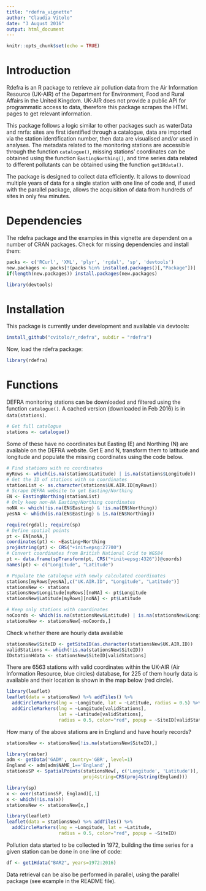```yaml
---
title: "rdefra_vignette"
author: "Claudia Vitolo"
date: "3 August 2016"
output: html_document
---
```


```r
knitr::opts_chunk$set(echo = TRUE)
```

# Introduction
Rdefra is an R package to retrieve air pollution data from the Air Information Resource (UK-AIR) of the Department for Environment, Food and Rural Affairs in the United Kingdom. UK-AIR does not provide a public API for programmatic access to data, therefore this package scrapes the HTML pages to get relevant information.

This package follows a logic similar to other packages such as waterData and rnrfa: sites are first identified through a catalogue, data are imported via the station identification number, then data are visualised and/or used in analyses. The metadata related to the monitoring stations are accessible through the function `catalogue()`, missing stations' coordinates can be obtained using the function `EastingNorthing()`, and time series data related to different pollutants can be obtained using the function `get1Hdata()`.

The package is designed to collect data efficiently. It allows to download multiple years of data for a single station with one line of code and, if used with the parallel package, allows the acquisition of data from hundreds of sites in only few minutes.

# Dependencies
The rdefra package and the examples in this vignette are dependent on a number of CRAN packages. Check for missing dependencies and install them:

```r
packs <- c('RCurl', 'XML', 'plyr', 'rgdal', 'sp', 'devtools')
new.packages <- packs[!(packs %in% installed.packages()[,"Package"])]
if(length(new.packages)) install.packages(new.packages)

library(devtools)
```

# Installation
This package is currently under development and available via devtools:

```r
install_github("cvitolo/r_rdefra", subdir = "rdefra")
```

Now, load the rdefra package:

```r
library(rdefra)
```

# Functions
DEFRA monitoring stations can be downloaded and filtered using the function `catalogue()`. A cached version (downloaded in Feb 2016) is in `data(stations)`.

```r
# Get full catalogue
stations <- catalogue()
```

Some of these have no coordinates but Easting (E) and Northing (N) are available on the DEFRA website. Get E and N, transform them to latitude and longitude and populate the missing coordinates using the code below.

```r
# Find stations with no coordinates
myRows <- which(is.na(stations$Latitude) | is.na(stations$Longitude))
# Get the ID of stations with no coordinates
stationList <- as.character(stations$UK.AIR.ID[myRows])
# Scrape DEFRA website to get Easting/Northing
EN <- EastingNorthing(stationList)
# Only keep non-NA Easting/Northing coordinates
noNA <- which(!is.na(EN$Easting) & !is.na(EN$Northing))
yesNA <- which(is.na(EN$Easting) & is.na(EN$Northing))

require(rgdal); require(sp)
# Define spatial points
pt <- EN[noNA,]
coordinates(pt) <- ~Easting+Northing
proj4string(pt) <- CRS("+init=epsg:27700")
# Convert coordinates from British National Grid to WGS84
pt <- data.frame(spTransform(pt, CRS("+init=epsg:4326"))@coords)  
names(pt) <- c("Longitude", "Latitude")

# Populate the catalogue with newly calculated coordinates
stations[myRows[yesNA],c("UK.AIR.ID", "Longitude", "Latitude")]
stationsNew <- stations
stationsNew$Longitude[myRows][noNA] <- pt$Longitude
stationsNew$Latitude[myRows][noNA] <- pt$Latitude

# Keep only stations with coordinates
noCoords <- which(is.na(stationsNew$Latitude) | is.na(stationsNew$Longitude))
stationsNew <- stationsNew[-noCoords,]
```

Check whether there are hourly data available
```r
stationsNew$SiteID <- getSiteID(as.character(stationsNew$UK.AIR.ID))
validStations <- which(!is.na(stationsNew$SiteID))
IDstationHdata <- stationsNew$SiteID[validStations] 
```

There are 6563 stations with valid coordinates within the UK-AIR (Air Information Resource, blue circles) database, for 225 of them hourly data is available and their location is shown in the map below (red circle).

```r
library(leaflet)
leaflet(data = stationsNew) %>% addTiles() %>% 
  addCircleMarkers(lng = ~Longitude, lat = ~Latitude, radius = 0.5) %>% 
  addCircleMarkers(lng = ~Longitude[validStations], 
                   lat = ~Latitude[validStations], 
                   radius = 0.5, color="red", popup = ~SiteID[validStations])
```

How many of the above stations are in England and have hourly records?
```r
stationsNew <- stationsNew[!is.na(stationsNew$SiteID),]

library(raster) 
adm <- getData('GADM', country='GBR', level=1)
England <- adm[adm$NAME_1=='England',]
stationsSP <- SpatialPoints(stationsNew[, c('Longitude', 'Latitude')], 
                            proj4string=CRS(proj4string(England)))

library(sp)
x <- over(stationsSP, England)[,1]
x <- which(!is.na(x))
stationsNew <- stationsNew[x,]

library(leaflet)
leaflet(data = stationsNew) %>% addTiles() %>% 
  addCircleMarkers(lng = ~Longitude, lat = ~Latitude, 
                   radius = 0.5, color="red", popup = ~SiteID)
```

Pollution data started to be collected in 1972, building the time series for a given station can be done in one line of code:

```r
df <- get1Hdata("BAR2", years=1972:2016)
```

Data retrieval can be also be performed in parallel, using the parallel package (see example in the README file).

